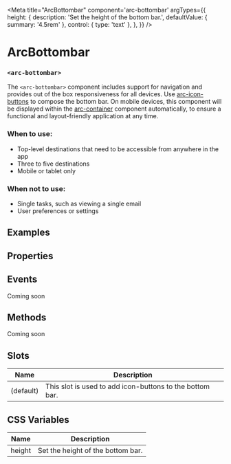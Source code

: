 
<Meta
title="ArcBottombar"
component='arc-bottombar'
argTypes={{
    height: {
      description: 'Set the height of the bottom bar.',
      defaultValue: { summary: '4.5rem' },
      control: { type: 'text' },
    },
}} />

# ArcBottombar
### `<arc-bottombar>`

The `<arc-bottombar>` component includes support for navigation and provides out of the box responsiveness for all devices.
Use [arc-icon-buttons](?path=/story/arciconbutton--default) to compose the bottom bar.
On mobile devices, this component will be displayed within the [arc-container](?path=/story/arccontainer--container) component automatically,
to ensure a functional and layout-friendly application at any time.

### When to use:
* Top-level destinations that need to be accessible from anywhere in the app
* Three to five destinations
* Mobile or tablet only

### When not to use:
* Single tasks, such as viewing a single email
* User preferences or settings

## Examples
<Canvas>
  <Story name="Default" story={stories.Default} />
</Canvas>

## Properties
<ArgsTable story="Default" />

## Events
Coming soon

## Methods
Coming soon

## Slots

| Name         | Description                                               |
|--------------|-----------------------------------------------------------|
| (default)    | This slot is used to add icon-buttons to the bottom bar.  |

## CSS Variables

| Name             | Description                                           |
|------------------|-------------------------------------------------------|
| height           | Set the height of the bottom bar.                     |
